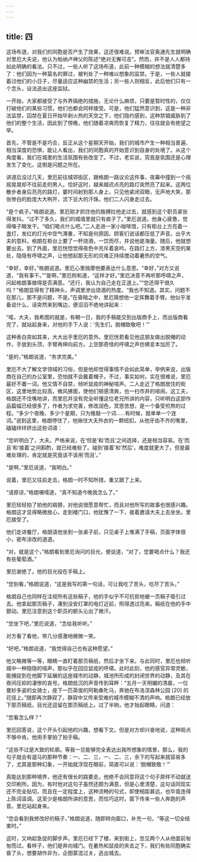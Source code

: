 ```yaml
---
---
---
```

title: 四
---



这场布道，对我们的同胞是否产生了效果，这还很难说。预审法官奥通先生就明确对里厄大夫说，他认为帕纳卢神父的陈述“绝对无懈可击”。然而，并不是人人都持如此明确的看法。只不过，一些人听了这场布道，此前一种模糊的想法就清楚多了：他们因为一种莫名的罪过，被判处了一种难以想象的监禁。于是，一些人就接着过他们的小日子，尽量适应这种幽禁的生活；另一些人则相反，此后他们只有一个念头，设法逃出这座监狱。

一开始，大家都接受了与外界隔绝的措施，无论什么麻烦，只要是暂时性的，仅仅打破他们的某些习惯，他们也都会同样接受。可是，他们猛然意识到，这是一种非法监禁，囚禁在夏日开始毕剥火热的天空之下，他们隐约感到，这种禁锢威胁到了他们的整个生活，因此到了傍晚，他们随着凉爽而恢复了精力，往往就会有绝望之举。

首先，不管是不是巧合，反正从这个星期天开始，我们的城市产生一种相当普遍、相当深度的恐惧，能让人看出，我们的同胞真的开始意识到自身的处境了。从这个角度看，我们在城里的生活氛围有些改变了。不过，老实说，究竟是氛围还是心理发生了变化，这倒是问题之所在。

讲道后没过几天，里厄前往城郊街区，跟格朗一路议论这件事，夜幕中撞到一个摇摇晃晃却不往前走的男人。恰好这时，越来越迟点亮的路灯突然亮了起来。这两位散步者身后亮亮的路灯，霎时间射到那人身上，只见他紧闭双眼，无声地大笑，那张惨白的脸庞大大咧开，流下豆大的汗珠。他们二人闪身走过去。

“是个疯子。”格朗说道。里厄刚才抓住他的胳膊拉他走过去，就感到这个职员紧张得发抖。“过不了多久，我们的城墙里就只有疯子了。”里厄说道。他身心疲惫，觉得嗓子眼发干。“咱们喝点什么吧。”二人走进一家小咖啡馆，只有柜台上方亮着一盏灯，发红的灯光中空气滞重，不知是何原因，顾客们说话都压低了声音。出乎大夫的意料，格朗在柜台上要了一杯烧酒，一饮而尽，并说他是海量。随后，他就想要出去。到了外面，里厄恍惚觉得夜色中充斥着哀吟。在路灯上方，漆黑天空的某处，隐隐有呼啸之声，让他想起那无形的灾难正持续搅动着暑热的空气。

“幸好，幸好。”格朗说道。里厄心里揣摩他要表达什么意思。“幸好，”对方又说道，“我有事干。”“是啊，”里厄附和道，“这样才好。”里厄决意不再听那呼啸之声，问起格朗事做得是否满意。“还行，我认为自己走在正道上。”“您还得干很久吗？”格朗显得有了精神头，声调里渗出烧酒的热度。“我也不知道。其实，问题不在那儿，那不是问题，不是。”在昏暗之中，里厄猜想他一定挥舞着手臂。他似乎准备说什么，话突然来到嘴边，便滔滔不绝地讲起来：

“喏，大夫，我希图的就是，有朝一日，我的手稿能交到出版商手上，而出版商看完了，就站起身来，对他的手下人说：‘先生们，脱帽致敬吧！’”

这种表白突如其来，大大出乎里厄的意外。里厄恍若看见他这朋友做出脱帽的动作，手放到头顶，手臂再伸向前方。上空那奇怪的呼啸之声仿佛变本加厉了。

“是的，”格朗说道，“务求完美。”

里厄不大了解文学领域的习俗，但是他却觉得事情不会如此简单，举例来说，出版商在自己的办公室里，恐怕就不会戴着帽子。不过，事实如何，实在很难说，里厄最好不置一词。他又情不自禁，倾听鼠疫的神秘喧声。二人走近了格朗居住的街区，这里地势比较高，微风拂面，使他们顿感清爽，也一扫市井的喧闹。这工夫，格朗还不住嘴地讲，而里厄并没有完全听懂这位老兄所讲的内容，只听明白这部作品篇幅已经很多了，作者为求完善，修改润色，冥思苦想，是一个备受煎熬的过程。“多少个夜晚、多少个星期，只为推敲一个词……有时候，就单单一个连词。”说到这里，格朗停住了，他揪住大夫外衣的一颗纽扣，从他牙齿不齐的嘴里，磕磕绊绊挤出这些词语：

“您听明白了，大夫。严格来说，在‘但是’和‘而且’之间选择，还是相当容易。在‘而且’和‘接着’之间斟酌，就已经难些了。碰到‘接着’和‘然后’，难度就更大了。但是最难处理的，肯定就是究竟该不该用‘而且’。”

“是啊，”里厄说道，“我明白。”

说着，里厄又往前走去，格朗一时不知所措，重又跟了上来。

“请原谅，”格朗嗫嚅道，“真不知道今晚我怎么了。”

里厄轻轻拍了拍他的肩膀，对他说很愿意帮忙，而且对他所写的故事也很感兴趣。格朗这才显得略微放心，走到楼门口，他犹豫了一下，接着邀请大夫上去坐坐。里厄接受了。

他们走进餐厅，格朗请他坐到一张桌子前，只见桌子上堆满了手稿，页面字体很小，密布涂改的道道。

“对，就是这个，”格朗看到里厄询问的目光，便说道，“对了，您要喝点什么？我还有些葡萄酒。”

里厄谢绝了。他的目光投在手稿上。

“您别看，”格朗说道，“这是我写的第一句话，可让我吃了苦头，吃尽了苦头。”

格朗自己也同样在注视所有这些稿子，他的手似乎不可抗拒地被一页稿子吸引过去。他拿起那页稿子，凑到没安灯罩的电灯近前，照得透过亮来。稿纸在他的手中颤动。里厄注意到这个职员的额头沁出了微汗。

“您坐下吧，”里厄说道，“念给我听听。”

对方看了看他，带几分感激地微微一笑。

“好吧，”格朗说道，“我觉得自己也有这种愿望。”

他又略微等一等，眼睛一直盯着那页稿纸，然后才坐下来。与此同时，里厄也倾听城中一种隐隐的喧声，那似乎在回应鼠疫的呼啸。此时此刻，他的感官异常灵敏，能捕捉到在他脚下延展的这座城市的动静，城池所形成的封闭世界的动静，及其在夜间压抑的凄惨的哀号。格朗低沉的声音传到耳畔：“五月一天明媚的清晨，一位曼妙多姿的女骑士，座下一匹英俊的阿勒桑牝马，奔驰在布洛涅森林公园 [20] 的花径上。”随即再次静寂了，静寂中又传来受难的城市模糊不清的声响。格朗已经放下那页稿纸，目光还逗留在那页稿纸上。过了半晌，他才抬起眼睛，问道：

“您看怎么样？”

里厄回答说，这个开头引起他的兴趣，想看下文。但是对方却兴奋地说，这种观点不够中肯。他用手掌拍了拍手稿。

“这些不过是大致的轮廓。等我一旦能够完全表达出我所想象的情景，那么，我的句子就会有遛马的那种节奏：一、二、三，一、二、三，余下的写起来就容易多了，尤其是那种幻象，一开始就浮现在眼前，简直可以说：‘脱帽致敬！’”

真能达到那种境界，他还有很长的路要走。他绝不会同意将这个句子原样不动就送交印刷所。因为，有时他对这句子虽然还颇为满意，但是心里清楚，这句话同现实还不完全贴切，而且在一定程度上，这种流畅的句式，即使相距甚远，也毕竟连得上陈词滥调。这至少是格朗所讲的意思，而恰巧这时，窗下传来一些人奔跑的声音。里厄站起身来。

“您会看到我修改好的稿子，”格朗说道，随即转向窗口，补充一句，“等这一切全结束时。”

这时，又响起急促的脚步声。里厄已经下了楼，来到街上，忽见两个人从他面前匆匆而过。看样子，他们是奔向城门。在暑热和鼠疫的夹击之下，我们有些同胞确实昏了头，想要胡作非为，企图蒙混过关，逃出城去。